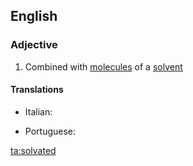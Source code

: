 ==English==

===Adjective===
{{en-adj}}

# {{lb|en|chemistry}} Combined with [[molecule]]s of a [[solvent]]

====Translations====
{{trans-top|combined with a solvent}}
* Italian: {{t+|it|solvatato}}
{{trans-mid}}
* Portuguese: {{t|pt|solvatado}}
{{trans-bottom}}

[[ta:solvated]]